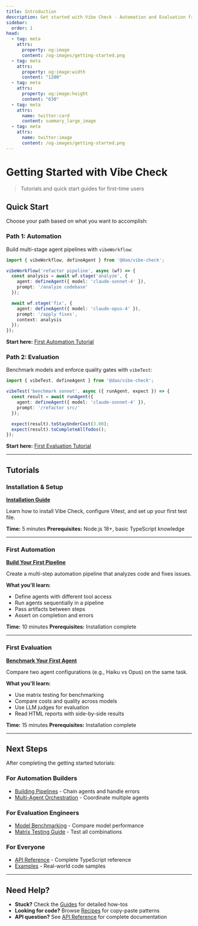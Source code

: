 ```yaml
---
title: Introduction
description: Get started with Vibe Check - Automation and Evaluation framework for Claude Code agents
sidebar:
  order: 1
head:
  - tag: meta
    attrs:
      property: og:image
      content: /og-images/getting-started.png
  - tag: meta
    attrs:
      property: og:image:width
      content: "1200"
  - tag: meta
    attrs:
      property: og:image:height
      content: "630"
  - tag: meta
    attrs:
      name: twitter:card
      content: summary_large_image
  - tag: meta
    attrs:
      name: twitter:image
      content: /og-images/getting-started.png
---
```


# Getting Started with Vibe Check

> Tutorials and quick start guides for first-time users

## Quick Start

Choose your path based on what you want to accomplish:

### Path 1: Automation

Build multi-stage agent pipelines with `vibeWorkflow`:

```typescript
import { vibeWorkflow, defineAgent } from '@dao/vibe-check';

vibeWorkflow('refactor pipeline', async (wf) => {
  const analysis = await wf.stage('analyze', {
    agent: defineAgent({ model: 'claude-sonnet-4' }),
    prompt: '/analyze codebase'
  });

  await wf.stage('fix', {
    agent: defineAgent({ model: 'claude-opus-4' }),
    prompt: '/apply fixes',
    context: analysis
  });
});
```

**Start here:** [First Automation Tutorial](./first-automation/)

### Path 2: Evaluation

Benchmark models and enforce quality gates with `vibeTest`:

```typescript
import { vibeTest, defineAgent } from '@dao/vibe-check';

vibeTest('benchmark sonnet', async ({ runAgent, expect }) => {
  const result = await runAgent({
    agent: defineAgent({ model: 'claude-sonnet-4' }),
    prompt: '/refactor src/'
  });

  expect(result).toStayUnderCost(3.00);
  expect(result).toCompleteAllTodos();
});
```

**Start here:** [First Evaluation Tutorial](./first-evaluation/)

---

## Tutorials

### Installation & Setup
**[Installation Guide](./installation/)**

Learn how to install Vibe Check, configure Vitest, and set up your first test file.

**Time:** 5 minutes
**Prerequisites:** Node.js 18+, basic TypeScript knowledge

---

### First Automation
**[Build Your First Pipeline](./first-automation/)**

Create a multi-step automation pipeline that analyzes code and fixes issues.

**What you'll learn:**
- Define agents with different tool access
- Run agents sequentially in a pipeline
- Pass artifacts between steps
- Assert on completion and errors

**Time:** 10 minutes
**Prerequisites:** Installation complete

---

### First Evaluation
**[Benchmark Your First Agent](./first-evaluation/)**

Compare two agent configurations (e.g., Haiku vs Opus) on the same task.

**What you'll learn:**
- Use matrix testing for benchmarking
- Compare costs and quality across models
- Use LLM judges for evaluation
- Read HTML reports with side-by-side results

**Time:** 15 minutes
**Prerequisites:** Installation complete

---

## Next Steps

After completing the getting started tutorials:

### For Automation Builders
- [Building Pipelines](/guides/automation/pipelines/) - Chain agents and handle errors
- [Multi-Agent Orchestration](/guides/automation/orchestration/) - Coordinate multiple agents

### For Evaluation Engineers
- [Model Benchmarking](/guides/evaluation/benchmarking/) - Compare model performance
- [Matrix Testing Guide](/guides/evaluation/matrix-testing/) - Test all combinations

### For Everyone
- [API Reference](/api/) - Complete TypeScript reference
- [Examples](/examples/) - Real-world code samples

---

## Need Help?

- **Stuck?** Check the [Guides](/guides/) for detailed how-tos
- **Looking for code?** Browse [Recipes](/recipes/) for copy-paste patterns
- **API question?** See [API Reference](/api/) for complete documentation
